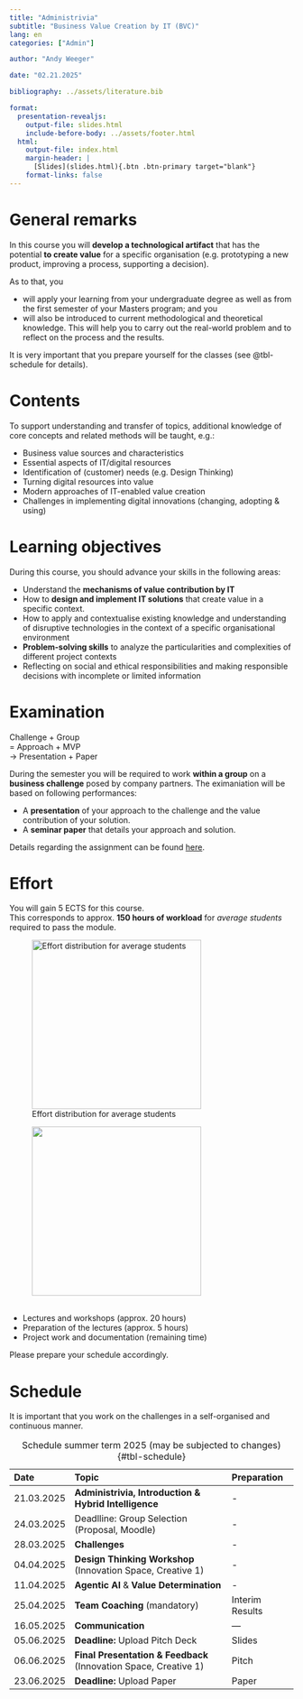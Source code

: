 ```yaml
---
title: "Administrivia"  
subtitle: "Business Value Creation by IT (BVC)"
lang: en
categories: ["Admin"]

author: "Andy Weeger"

date: "02.21.2025"

bibliography: ../assets/literature.bib

format: 
  presentation-revealjs:
    output-file: slides.html
    include-before-body: ../assets/footer.html
  html:
    output-file: index.html
    margin-header: | 
      [Slides](slides.html){.btn .btn-primary target="blank"}
    format-links: false       
---
```


# General remarks

:::medium
In this course [you will **develop a technological artifact**]{.fragment .fade-in} [that has the potential **to create value** for a specific organisation]{.fragment .fadein} [[(e.g. prototyping a new product, improving a process, supporting a decision).]{.smaller}]{.fragment .fade-in} 
:::

:::notes
As to that, you

- will apply your learning from your undergraduate degree as well as from the first semester of your Masters program; and you
- will also be introduced to current methodological and theoretical knowledge. This will help you to carry out the real-world problem and to reflect on the process and the results. 

It is very important that you prepare yourself for the classes (see @tbl-schedule for details).
:::

# Contents

To support understanding and transfer of topics, additional knowledge of core concepts and related methods will be taught, e.g.:

:::{.incremental}
- Business value sources and characteristics
- Essential aspects of IT/digital resources
- Identification of (customer) needs (e.g. Design Thinking)
- Turning digital resources into value
- Modern approaches of IT-enabled value creation
- Challenges in implementing digital innovations (changing, adopting & using)
:::

# Learning objectives

During this course, you should advance your skills in the following areas:

::: {.incremental}
- Understand the **mechanisms of value contribution by IT**
- How to **design and implement IT solutions** that create value in a specific context.
- How to apply and contextualise existing knowledge and understanding of disruptive technologies in the context of a specific organisational environment
- **Problem-solving skills** to analyze the particularities and complexities of different project contexts
- Reflecting on social and ethical responsibilities and making responsible decisions with incomplete or limited information 
:::

# Examination

:::html-hidden
:::large
[Challenge]{.fragment .fade-in} [+ Group]{.fragment .fade-in}      
[= Approach]{.fragment .fade-in} [+ MVP]{.fragment .fade-in}      
[→ Presentation]{.fragment .fade-in} [+ Paper]{.fragment .fade-in}
:::
:::

:::notes

During the semester you will be required to work **within a group** on a **business challenge** posed by company partners. The eximaniation will be based on following performances:

- A **presentation** of your approach to the challenge and the value contribution of your solution.
- A **seminar paper** that details your approach and solution.

Details regarding the assignment can be found [here](../assignment/).

:::


# Effort

You will gain 5 ECTS for this course.      
This corresponds to approx. **150 hours of workload** for *average students* required to pass the module.

::: {.r-stack .html-hidden}

![Effort distribution for average students](images/effort-1.svg){.fragment height="300"}

![&nbsp;](images/effort.svg){.fragment height="300"}

:::

:::notes

-	Lectures and workshops (approx. 20 hours)
- Preparation of the lectures (approx. 5 hours)
- Project work and documentation (remaining time)

Please prepare your schedule accordingly.
:::


# Schedule {.smaller}

::: {.notes}
It is important that you work on the challenges in a self-organised and continuous manner.
:::

| Date       | Topic                                                            | Preparation             |
|:-----------|:-----------------------------------------------------------------|:------------------------|
| 21.03.2025 | **Administrivia, Introduction & Hybrid Intelligence**            | -
| 24.03.2025 | Deadlline: Group Selection (Proposal, Moodle)                    | -
| 28.03.2025 | **Challenges**                                                   | -
| 04.04.2025 | **Design Thinking Workshop** (Innovation Space, Creative 1)      | -
| 11.04.2025 | **Agentic AI** & **Value Determination**                         | -
| 25.04.2025 | **Team Coaching** (mandatory)                                    | Interim Results
| 16.05.2025 | **Communication**                                                | —
| 05.06.2025 | **Deadline:** Upload Pitch Deck                                  | Slides
| 06.06.2025 | **Final Presentation & Feedback** (Innovation Space, Creative 1) | Pitch
| 23.06.2025 | **Deadline:** Upload Paper                                       | Paper

: Schedule summer term 2025 (may be subjected to changes) {#tbl-schedule}